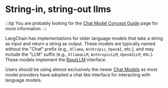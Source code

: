 # String-in, string-out llms

:::tip
You are probably looking for the [Chat Model Concept Guide](/docs/concepts/chat_models) page for more information.
:::

LangChain has implementations for older language models that take a string as input and return a string as output. These models are typically named without the "Chat" prefix (e.g., `Ollama`, `Anthropic`, `OpenAI`, etc.), and may include the "LLM" suffix (e.g., `OllamaLLM`, `AnthropicLLM`, `OpenAILLM`, etc.). These models implement the [BaseLLM](https://python.langchain.com/api_reference/core/language_models/langchain_core.language_models.llms.BaseLLM.html#langchain_core.language_models.llms.BaseLLM) interface.

Users should be using almost exclusively the newer [Chat Models](/docs/concepts/chat_models) as most
model providers have adopted a chat like interface for interacting with language models.